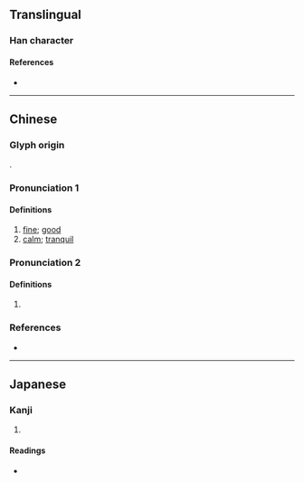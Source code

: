 {{character info/new}}
==Translingual==

===Han character===
{{Han char|rn=38|rad=女|as=14|sn=17|four=71404|canj=MKV|ids=⿸厭女}}

====References====
* {{Han ref|kx=0273.010|dkj=06825|dj=0541.070|hdz=21086.060|uh=5B2E|ud=23342|bh=ECD6|bd=60630}}

----

==Chinese==
{{zh-forms}}

===Glyph origin===
{{Han etym}}
{{Han compound|厭|女|c1=p|c2=s|t2=female|ls=psc}}.

===Pronunciation 1===
{{zh-pron
|m=yān
|c=jim1
|mc=1
|oc=n,1
|cat=a
}}

====Definitions====
{{zh-hanzi}}

# [[fine]]; [[good]]
# [[calm]]; [[tranquil]]

===Pronunciation 2===
{{zh-pron
|m=yàn
|c=jim3
|mc=2
|oc=n,2
|cat=n
}}

====Definitions====
{{zh-hanzi}}

# {{zh-only|嬮嬱|[[beauty]]}}

===References===
* {{R:yue:Hanzi}}

----

==Japanese==

===Kanji===
{{ja-kanji|grade=|rs=女14}}

# {{defn|lang=ja|sort=女14}}

====Readings====
* {{ja-readings|on=[[えん]] (en), [[えふ]] (efu)|kun=[[みめよい]] (mimeyoi)}}